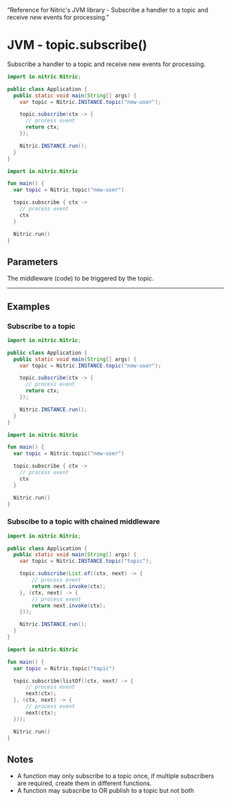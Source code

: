   "Reference for Nitric's JVM library - Subscribe a handler to a topic and receive new events for processing."

# JVM - topic.subscribe()

Subscribe a handler to a topic and receive new events for processing.

<CodeGroup>

```java
import io.nitric.Nitric;

public class Application {
  public static void main(String[] args) {
    var topic = Nitric.INSTANCE.topic("new-user");

    topic.subscribe(ctx -> {
      // process event
      return ctx;
    });

    Nitric.INSTANCE.run();
  }
}
```

```kotlin
import io.nitric.Nitric

fun main() {
  var topic = Nitric.topic("new-user")

  topic.subscribe { ctx ->
    // process event
    ctx
  }

  Nitric.run()
}
```

</CodeGroup>

## Parameters

<Properties>
  <Property name="middleware" required type="Middleware<EventContext> or List<Middleware<EventContext>>">
    The middleware (code) to be triggered by the topic.
  </Property>

---

## Examples

### Subscribe to a topic

<CodeGroup>

```java
import io.nitric.Nitric;

public class Application {
  public static void main(String[] args) {
    var topic = Nitric.INSTANCE.topic("new-user");

    topic.subscribe(ctx -> {
      // process event
      return ctx;
    });

    Nitric.INSTANCE.run();
  }
}
```

```kotlin
import io.nitric.Nitric

fun main() {
  var topic = Nitric.topic("new-user")

  topic.subscribe { ctx ->
    // process event
    ctx
  }

  Nitric.run()
}
```

</CodeGroup>

### Subscibe to a topic with chained middleware

<CodeGroup>

```java
import io.nitric.Nitric;

public class Application {
  public static void main(String[] args) {
    var topic = Nitric.INSTANCE.topic("topic");

    topic.subscribe(List.of((ctx, next) -> {
        // process event
        return next.invoke(ctx);
    }, (ctx, next) -> {
        // process event
        return next.invoke(ctx);
    }));

    Nitric.INSTANCE.run();
  }
}
```

```kotlin
import io.nitric.Nitric

fun main() {
  var topic = Nitric.topic("topic")

  topic.subscribe(listOf((ctx, next) -> {
      // process event
      next(ctx);
  }, (ctx, next) -> {
      // process event
      next(ctx);
  }));

  Nitric.run()
}
```

</CodeGroup>

## Notes

- A function may only subscribe to a topic once, if multiple subscribers are required, create them in different functions.
- A function may subscribe to OR publish to a topic but not both
